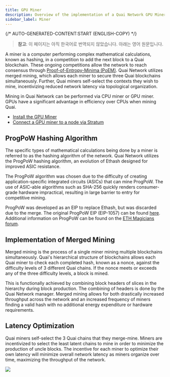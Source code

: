 ```yaml
---
title: GPU Miner
description: Overview of the implementation of a Quai Network GPU Miner.
sidebar_label: Miner
---
```


{/* AUTO-GENERATED-CONTENT:START (ENGLISH-COPY) */}

> **참고**: 이 페이지는 아직 한국어로 번역되지 않았습니다. 아래는 영어 원문입니다.

A miner is a computer performing complex mathematical calculations, known as hashing, in a competition to add the next block to a Quai blockchain. These ongoing competitions allow the network to reach consensus through [Proof-of-Entropy-Minima (PoEM)](/ko/learn/advanced-introduction/poem/poem). Quai Network utilizes merged mining, which allows each miner to secure three Quai blockchains simultaneously. Further, Quai miners self-select the contexts they wish to mine, incentivizing reduced network latency via topological organization.

Mining in Quai Network can be performed via CPU miner or GPU miner. GPUs have a significant advantage in efficiency over CPUs when mining Quai.

- [Install the GPU Miner](/ko/guides/miner)
- [Connect a GPU miner to a node via Stratum](/ko/guides/client/stratum)

## ProgPoW Hashing Algorithm

The specific types of mathematical calculations being done by a miner is referred to as the hashing algorithm of the network. Quai Network utilizes the ProgPoW hashing algorithm, an evolution of Ethash designed for improved ASIC resistance.

The ProgPoW algorithm was chosen due to the difficulty of creating application-specific integrated circuits (ASICs) that can mine ProgPoW. The use of ASIC-able algorithms such as SHA-256 quickly renders consumer-grade hardware impractical, resulting in large barrier to entry for competitive mining.

ProgPoW was developed as an EIP to replace Ethash, but was discarded due to the merge. The original ProgPoW EIP (EIP-1057) can be found [here](https://github.com/ethereum/EIPs/pull/1057). Additional information on ProgPoW can be found on the [ETH Magicians forum](https://ethereum-magicians.org/t/progpow-a-compilation-of-reference-material/3040/4).

## Implementation of Merged Mining

Merged mining is the process of a single miner mining multiple blockchains simultaneously. Quai's hierarchical structure of blockchains allows each Quai miner to check each completed hash, known as a nonce, against the difficulty levels of 3 different Quai chains. If the nonce meets or exceeds any of the three difficulty levels, a block is mined.

This is functionally achieved by combining block headers of slices in the hierarchy during block production. The combining of headers is done by the Quai Network manager. Merged mining allows for both drastically increased throughput across the network and an increased frequency of miners finding a valid hash with no additional energy expenditure or hardware requirements.

## Latency Optimization

Quai miners self-select the 3 Quai chains that they merge-mine. Miners are incentivized to select the least latent chains to mine in order to minimize the production of uncle blocks. The incentive for each miner to optimize their own latency will minimize overall network latency as miners organize over time, maximizing the throughput of the network.

<Frame>
	<img src='/images/LatencyMap.jpg' />
</Frame>
